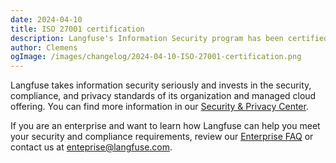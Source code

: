 ```yaml
---
date: 2024-04-10
title: ISO 27001 certification
description: Langfuse's Information Security program has been certified to the ISO 27001:2022 standard.
author: Clemens
ogImage: /images/changelog/2024-04-10-ISO-27001-certification.png
---
```



<ChangelogHeader />

Langfuse takes information security seriously and invests in the security, compliance, and privacy standards of its organization and managed cloud offering. You can find more information in our [Security & Privacy Center](/security).

If you are an enterprise and want to learn how Langfuse can help you meet your security and compliance requirements, review our [Enterprise FAQ](/enterprise) or contact us at enteprise@langfuse.com.
